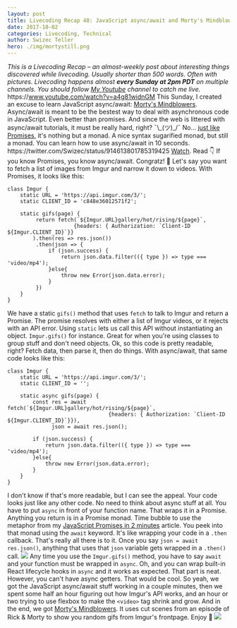 ```yaml
---
layout: post
title: Livecoding Recap 48: JavaScript async/await and Morty's Mindblowers
date: 2017-10-02
categories: Livecoding, Technical
author: Swizec Teller
hero: ./img/mortystill.png
---
```


_This is a Livecoding Recap – an almost-weekly post about interesting things discovered while livecoding. Usually shorter than 500 words. Often with pictures. Livecoding happens almost **every Sunday at 2pm PDT** on multiple channels. You should follow [My Youtube](https://www.youtube.com/TheSwizec) channel to catch me live._ https&#x3A;//www.youtube.com/watch?v=a4g81widnGM This Sunday, I created an excuse to learn JavaScript async/await: [Morty's Mindblowers](http://mortysmindblowers.fun). Async/await is meant to be the bestest way to deal with asynchronous code in JavaScript. Even better than promises. And since the web is littered with async/await tutorials, it must be really hard, right? ¯\\\_(ツ)\_/¯ No… [just like Promises](https://swizec.com/blog/javascript-promises-monads/swizec/7814), it's nothing but a monad. A nice syntax sugarified monad, but still a monad. You can learn how to use async/await in 10 seconds. https&#x3A;//twitter.com/Swizec/status/914613801785319425 [Watch](https://youtu.be/a4g81widnGM?t=2070). Read 👇 If you know Promises, you know async/await. Congratz! 👏 Let's say you want to fetch a list of images from Imgur and narrow it down to videos. With Promises, it looks like this:

    class Imgur {
        static URL = 'https://api.imgur.com/3/';
        static CLIENT_ID = 'c848e36012571f2';
        
        static gifs(page) {
             return fetch(`${Imgur.URL}gallery/hot/rising/${page}`,
                         {headers: { Authorization: `Client-ID ${Imgur.CLIENT_ID}`}}
            ).then(res => res.json())
             .then(json => {
                 if (json.success) {
                     return json.data.filter(({ type }) => type === 'video/mp4');
                 }else{
                     throw new Error(json.data.error);
                 }
             })
        }
    }

We have a static `gifs()` method that uses `fetch` to talk to Imgur and return a Promise. The promise resolves with either a list of Imgur videos, or it rejects with an API error. Using `static` lets us call this API without instantiating an object. `Imgur.gifs()` for instance. Great for when you're using classes to group stuff and don't need objects. Ok, so this code is pretty readable, right? Fetch data, then parse it, then do things. With async/await, that same code looks like this:

    class Imgur {
        static URL = 'https://api.imgur.com/3/';
        static CLIENT_ID = '';

        static async gifs(page) {
            const res = await fetch(`${Imgur.URL}gallery/hot/rising/${page}`,
                                    {headers: { Authorization: `Client-ID ${Imgur.CLIENT_ID}`}}),
                  json = await res.json();

            if (json.success) {
                return json.data.filter(({ type }) => type === 'video/mp4');
            }else{
                throw new Error(json.data.error);
            }
        }
    }

I don't know if that's more readable, but I can see the appeal. Your code looks just like any other code. No need to think about async stuff at all. You have to put `async` in front of your function name. That wraps it in a Promise. Anything you return is in a Promise monad. Time bubble to use the metaphor from my [JavaScript Promises in 2 minutes](https://swizec.com/blog/javascript-promises-monads/swizec/7814) article. You peek into that monad using the `await` keyword. It's like wrapping your code in a `.then` callback. That's really all there is to it. Once you say `json = await res.json()`, anything that uses that `json` variable gets wrapped in a `.then()` call. ![](./img/This-subreddits-reaction-when-asked-how-we-make-our-gifs-look-so-damn-good-Imgur.gif) Any time you use the `Imgur.gifs()` method, you have to say `await` and your function must be wrapped in `async`. Oh, and you can wrap built-in React lifecycle hooks in `async` and it works as expected. That part is neat. However, you can't have async getters. That would be cool. So yeah, we got the JavaScript async/await stuff working in a couple minutes, then we spent some half an hour figuring out how Imgur's API works, and an hour or two trying to use flexbox to make the `<video>` tag shrink and grow. And in the end, we got [Morty's Mindblowers](http://mortysmindblowers.fun). It uses cut scenes from an episode of Rick & Morty to show you random gifs from Imgur's frontpage. Enjoy 🤘 [![](./img/mortystill-1024x577.png)](http://mortysmindblowers.fun)
